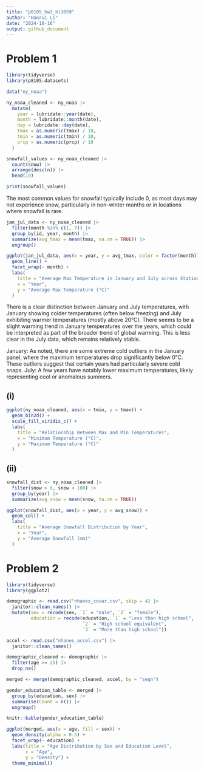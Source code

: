 ```yaml
---
title: "p8105_hw3_hl3859"
author: "Hanrui Li"
date: "2024-10-16"
output: github_document
---
```


# Problem 1

```r
library(tidyverse)
library(p8105.datasets)

data("ny_noaa")

ny_noaa_cleaned <- ny_noaa |>
  mutate(
    year = lubridate::year(date),
    month = lubridate::month(date),
    day = lubridate::day(date),
    tmax = as.numeric(tmax) / 10,
    tmin = as.numeric(tmin) / 10,
    prcp = as.numeric(prcp) / 10
  )

snowfall_values <- ny_noaa_cleaned |>
  count(snow) |>
  arrange(desc(n)) |>
  head(10)

print(snowfall_values)
```

The most common values for snowfall typically include 0, as most days may not experience snow, particularly in non-winter months or in locations where snowfall is rare.

```r
jan_jul_data <- ny_noaa_cleaned |>
  filter(month %in% c(1, 7)) |>
  group_by(id, year, month) |>
  summarize(avg_tmax = mean(tmax, na.rm = TRUE)) |>
  ungroup()

ggplot(jan_jul_data, aes(x = year, y = avg_tmax, color = factor(month))) +
  geom_line() +
  facet_wrap(~ month) +
  labs(
    title = "Average Max Temperature in January and July across Stations",
    x = "Year",
    y = "Average Max Temperature (°C)"
  )
```

There is a clear distinction between January and July temperatures, with January showing colder temperatures (often below freezing) and July exhibiting warmer temperatures (mostly above 20°C). There seems to be a slight warming trend in January temperatures over the years, which could be interpreted as part of the broader trend of global warming. This is less clear in the July data, which remains relatively stable.

January: As noted, there are some extreme cold outliers in the January panel, where the maximum temperatures drop significantly below 0°C. These outliers suggest that certain years had particularly severe cold snaps.
July: A few years have notably lower maximum temperatures, likely representing cool or anomalous summers.

## (i)

```r
ggplot(ny_noaa_cleaned, aes(x = tmin, y = tmax)) +
  geom_bin2d() + 
  scale_fill_viridis_c() +
  labs(
    title = "Relationship Between Max and Min Temperatures",
    x = "Minimum Temperature (°C)",
    y = "Maximum Temperature (°C)"
  )
```

## (ii)

```r
snowfall_dist <- ny_noaa_cleaned |>
  filter(snow > 0, snow < 100) |>
  group_by(year) |>
  summarize(avg_snow = mean(snow, na.rm = TRUE))

ggplot(snowfall_dist, aes(x = year, y = avg_snow)) +
  geom_col() +
  labs(
    title = "Average Snowfall Distribution by Year",
    x = "Year",
    y = "Average Snowfall (mm)"
  )
```


# Problem 2

```r
library(tidyverse)
library(ggplot2)

demographic <- read.csv("nhanes_covar.csv", skip = 4) |>
  janitor::clean_names() |>
  mutate(sex = recode(sex, `1` = "male", `2` = "female"),
         education = recode(education, `1` = "Less than high school", 
                            `2` = "High school equivalent", 
                            `3` = "More than high school"))

accel <- read.csv("nhanes_accel.csv") |>
  janitor::clean_names()

demographic_cleaned <- demographic |>
  filter(age >= 21) |>
  drop_na()

merged <- merge(demographic_cleaned, accel, by = "seqn")
```

```r
gender_education_table <- merged |>
  group_by(education, sex) |>
  summarise(Count = n()) |>
  ungroup()

knitr::kable(gender_education_table)

ggplot(merged, aes(x = age, fill = sex)) +
  geom_density(alpha = 0.5) +
  facet_wrap(~ education) +
  labs(title = "Age Distribution by Sex and Education Level",
       x = "Age",
       y = "Density") +
  theme_minimal()
```






